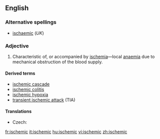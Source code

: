 ==English==

===Alternative spellings===
* [[ischaemic]] (''UK'')

===Adjective===
{{en-adj}}

# Characteristic of, or accompanied by [[ischemia]]—local [[anaemia]] due to mechanical obstruction of the blood supply.

====Derived terms====
* [[ischemic cascade]]
* [[ischemic colitis]]
* [[ischemic hypoxia]]
* [[transient ischemic attack]] (TIA)

====Translations====
{{trans-top|characteristic of, or accompanied by ischemia}}
* Czech: {{t-|cs|ischemický|m}}
{{trans-mid}}
{{trans-bottom}}

[[fr:ischemic]]
[[it:ischemic]]
[[hu:ischemic]]
[[vi:ischemic]]
[[zh:ischemic]]